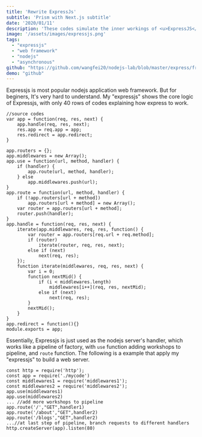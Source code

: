 ```yaml
---
title: 'Rewrite ExpressJs'
subtitle: 'Prism with Next.js subtitle'
date: '2020/01/11'
description: 'These codes simulate the inner workings of <u>ExpressJS</u> simply ...'
image: '/assets/images/expressjs.png'
tags:
  - "expressjs"
  - "web framework"
  - "nodejs"
  - "asynchronous"
github: "https://github.com/wangfei20/nodejs-lab/blob/master/express/free.js"
demo: "github"
---
```

Expressjs is most popular nodejs application web framework. But for beginers, It's very hard to understand. My "expressjs" shows the core logic of Expressjs, with only 40 rows of codes explaining how express to work.
```nodejs
//source codes
var app = function(req, res, next) {
    app.handle(req, res, next);
    res.app = req.app = app;
    res.redirect = app.redirect;
}

app.routers = {};
app.middlewares = new Array();
app.use = function(url, method, handler) {
    if (handler) {
        app.route(url, method, handler);
    } else
        app.middlewares.push(url);
}
app.route = function(url, method, handler) {
    if (!app.routers[url + method])
        app.routers[url + method] = new Array();
    var router = app.routers[url + method];
    router.push(handler);
}
app.handle = function(req, res, next) {
    iterate(app.middlewares, req, res, function() {
        var router = app.routers[req.url + req.method];
        if (router)
            iterate(router, req, res, next);
        else if (next)
            next(req, res);
    });
    function iterate(middlewares, req, res, next) {
        var i = 0;
        function nextMid() {
            if (i < middlewares.length)
                middlewares[i++](req, res, nextMid);
            else if (next)
                next(req, res);
        }
        nextMid();
    }
}
app.redirect = function(){}
module.exports = app;
```
Essentially, Expressjs is just used as the nodejs server's handler, which works like a pipeline of factory, with `use` function adding workshops to pipeline, and `route` function. The following is a example that apply my "expressjs" to build a web server.
```nodejs
const http = require('http');
const app = require('./mycode')
const middlewares1 = require('middlewares1');
const middlewares2 = require('middlewares2');
app.use(middlewares1)
app.use(middlewares2)
... //add more workshops to pipeline
app.route('/',"GET",handler1)
app.route('/about',"GET",handler2)
app.route('/blogs',"GET",handler2)
...//at last step of pipeline, branch requests to different handlers
http.createServer(app).listen(80)
```
